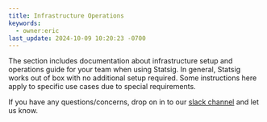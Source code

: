 ```yaml
---
title: Infrastructure Operations
keywords:
  - owner:eric
last_update: 2024-10-09 10:20:23 -0700
---
```


The section includes documentation about infrastructure setup and operations guide for your team when using Statsig. In general, Statsig works out of box with no additional setup required. Some instructions here apply to specific use cases due to special requirements.

If you have any questions/concerns, drop on in to our [slack channel](https://www.statsig.com/slack) and let us know.
